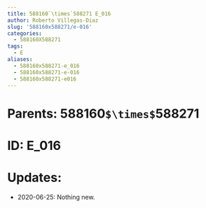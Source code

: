 ```yaml
---
title: 588160`\times`588271 E_016
author: Roberto Villegas-Diaz
slug: '588160x588271/e-016'
categories:
  - 588160X588271
tags:
  - E
aliases:
  - 588160x588271-e_016
  - 588160x588271-e-016
  - 588160x588271-e016
---
```


# **Parents**: 588160`$\times$`588271
# **ID**: E_016
# **Updates**: 
 - 2020-06-25: Nothing new.
